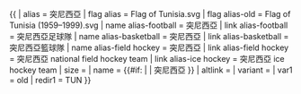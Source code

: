 {{ {{{1<noinclude>|country showdata</noinclude>}}}
| alias = 突尼西亞
| flag alias = Flag of Tunisia.svg
| flag alias-old = Flag of Tunisia (1959–1999).svg
| name alias-football = 突尼西亞
| link alias-football = 突尼西亞{{{mw|男子}}}足球隊
| name alias-basketball = 突尼西亞
| link alias-basketball = 突尼西亞{{{mw|男子}}}籃球隊
| name alias-field hockey = 突尼西亞
| link alias-field hockey = 突尼西亞{{{mw|男子}}} national field hockey team
| link alias-ice hockey = 突尼西亞{{{mw|男子}}} ice hockey team
| size = {{{size|}}}
| name = {{#if: {{{name|}}} | {{{name|}}} | 突尼西亞 }}
| altlink = {{{altlink|}}}
| variant = {{{variant|}}}
<noinclude>
| var1 = old
| redir1 = TUN
</noinclude>
}}